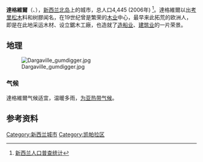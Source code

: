 {{Infobox settlement
|name= 達格維爾
|image=File:Historic Dargaville Post Office 04.JPG
|pushpin_map= New Zealand
|latd=35 |latm=56 |lats=18 |latNS=S
|longd=173 |longm=52 |longs=18 |longEW=E
|coordinates_display=y
|coordinates_region= NZ
|subdivision_type= 國家
|subdivision_name= {{NZL}}
|subdivision_type1= [[島嶼|島嶼]]
|subdivision_name1= [[北島_(紐西蘭)|北島]]
|subdivision_type2= [[區域|區域]]
|subdivision_name2= [[北地大区|北地大区]]
|subdivision_type3= [[國土管理局|國土管理局]]
|subdivision_name3= [[遠北區|遠北區]]
|subdivision_type4= [[各區|各區]]
|subdivision_name4= 北方
|population_as_of= 2006年人口普查
|population_urban= 4,445人
|timezone= [[NZST|NZST]]
|utc_offset= +12
|timezone_DST= NZDT
|utc_offset_DST= +13
|postal_code_type= [[邮政编码|邮政编码]]
|postal_code= 0340
|area_code= 09
}}

'''達格維爾'''（{{lang-en|Dargaville}}、{{lang-mi|Takuira}}），[[新西兰|新西兰]][[北岛|北岛]]上的城市，总人口4,445 (2006年) <ref>[http://www.stats.govt.nz/Census/2006CensusHomePage/QuickStats/AboutAPlace/SnapShot.aspx?id=3504600 新西兰人口普查统计]</ref>。達格維爾以出[[贝壳杉属|考里松木]]料和树膠闻名，在19世纪曾是繁荣的[[木业|木业]]中心，最早来此拓荒的欧洲人，即是在此地采运木材、设立鋸木工廠，也造就了[[造船业|造船业]]、[[建筑业|建筑业]]的一片荣景。

==地理==
[[File:Dargaville_gumdigger.jpg|right]]

===气候===
達格維爾气候适宜，温暖多雨，[[为亚热带气候|为亚热带气候]]。

==参考资料==
{{reflist}}

[[Category:新西兰城市|Category:新西兰城市]]
[[Category:凯帕拉区|Category:凯帕拉区]]